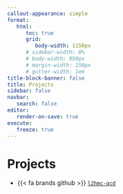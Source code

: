 ```yaml
---
callout-appearance: simple
format:
   html:
      toc: true
      grid:
         body-width: 1150px
      # sidebar-width: 0%
      # body-width: 950px
      # margin-width: 150px
      # gutter-width: 1em
title-block-banner: false
title: Projects
sidebar: false
navbar:
   search: false
editor:
   render-on-save: true
execute:
   freeze: true
---
```


# Projects

- {{< fa brands github >}} [`l2hmc-qcd`](https://github.com/saforem2/l2hmc-qcd)
